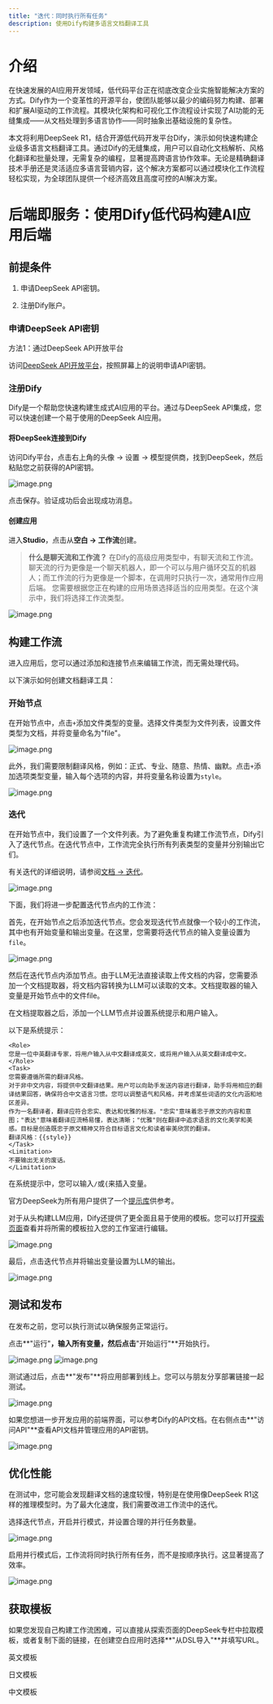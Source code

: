 ```yaml
---
title: "迭代：同时执行所有任务"
description: 使用Dify构建多语言文档翻译工具
---
```


# 介绍
在快速发展的AI应用开发领域，低代码平台正在彻底改变企业实施智能解决方案的方式。Dify作为一个变革性的开源平台，使团队能够以最少的编码努力构建、部署和扩展AI驱动的工作流程。其模块化架构和可视化工作流程设计实现了AI功能的无缝集成——从文档处理到多语言协作——同时抽象出基础设施的复杂性。

本文将利用DeepSeek R1，结合开源低代码开发平台Dify，演示如何快速构建企业级多语言文档翻译工具。通过Dify的无缝集成，用户可以自动化文档解析、风格化翻译和批量处理，无需复杂的编程，显著提高跨语言协作效率。无论是精确翻译技术手册还是灵活适应多语言营销内容，这个解决方案都可以通过模块化工作流程轻松实现，为全球团队提供一个经济高效且高度可控的AI解决方案。

# 后端即服务：使用Dify低代码构建AI应用后端

## 前提条件
1. 申请DeepSeek API密钥。

2. 注册Dify账户。

### 申请DeepSeek API密钥
方法1：通过DeepSeek API开放平台

访问[DeepSeek API开放平台](https://platform.deepseek.com/)，按照屏幕上的说明申请API密钥。

### 注册Dify
Dify是一个帮助您快速构建生成式AI应用的平台。通过与DeepSeek API集成，您可以快速创建一个易于使用的DeepSeek AI应用。

#### 将DeepSeek连接到Dify
访问Dify平台，点击右上角的头像 -> 设置 -> 模型提供商，找到DeepSeek，然后粘贴您之前获得的API密钥。

![image.png](https://s2.loli.net/2025/05/13/hDtK2TxFXIPOpzu.png)

点击保存。验证成功后会出现成功消息。

#### 创建应用
进入**Studio**，点击从**空白 -> 工作流**创建。

> **什么是聊天流和工作流？**
> 在Dify的高级应用类型中，有聊天流和工作流。聊天流的行为更像是一个聊天机器人，即一个可以与用户循环交互的机器人；而工作流的行为更像是一个脚本，在调用时只执行一次，通常用作应用后端。
> 您需要根据您正在构建的应用场景选择适当的应用类型。在这个演示中，我们将选择工作流类型。

![image.png](https://s2.loli.net/2025/05/13/OkqsFUW4Q3LCzb1.png)

## 构建工作流
进入应用后，您可以通过添加和连接节点来编辑工作流，而无需处理代码。

以下演示如何创建文档翻译工具：

### 开始节点
在开始节点中，点击`+`添加文件类型的变量。选择文件类型为文件列表，设置文件类型为文档，并将变量命名为"file"。

![image.png](https://s2.loli.net/2025/05/13/1BCq9ijeUFDJoOl.png)

此外，我们需要限制翻译风格，例如：正式、专业、随意、热情、幽默。点击`+`添加选项类型变量，输入每个选项的内容，并将变量名称设置为`style`。

![image.png](https://s2.loli.net/2025/05/13/lR17g6h4rnz9Aas.png)

### 迭代
在开始节点中，我们设置了一个文件列表。为了避免重复构建工作流节点，Dify引入了迭代节点。在迭代节点中，工作流完全执行所有列表类型的变量并分别输出它们。

有关迭代的详细说明，请参阅[文档 -> 迭代](https://docs.dify.ai/guides/workflow/node/iteration)。

![image.png](https://s2.loli.net/2025/05/13/PGnh629VLObweQ8.png)


下面，我们将进一步配置迭代节点内的工作流：

首先，在开始节点之后添加迭代节点。您会发现迭代节点就像一个较小的工作流，其中也有开始变量和输出变量。在这里，您需要将迭代节点的输入变量设置为`file`。

![image.png](https://s2.loli.net/2025/05/13/1EVQUTfvPuNBCtb.png)


然后在迭代节点内添加节点。由于LLM无法直接读取上传文档的内容，您需要添加一个文档提取器，将文档内容转换为LLM可以读取的文本。文档提取器的输入变量是开始节点中的文件file。

在文档提取器之后，添加一个LLM节点并设置系统提示和用户输入。

以下是系统提示：

```
<Role>
您是一位中英翻译专家，将用户输入从中文翻译成英文，或将用户输入从英文翻译成中文。
</Role>
<Task>
您需要遵循所需的翻译风格。
对于非中文内容，将提供中文翻译结果。用户可以向助手发送内容进行翻译，助手将用相应的翻译结果回答，确保符合中文语言习惯。您可以调整语气和风格，并考虑某些词语的文化内涵和地区差异。
作为一名翻译者，翻译应符合忠实、表达和优雅的标准。"忠实"意味着忠于原文的内容和意图；"表达"意味着翻译应流畅易懂，表达清晰；"优雅"则在翻译中追求语言的文化美学和美感。目标是创造既忠于原文精神又符合目标语言文化和读者审美欣赏的翻译。
翻译风格：{{style}}
</Task>
<Limitation>
不要输出无关的废话。
</Limitation>
```

在系统提示中，您可以输入`/`或`{`来插入变量。

官方DeepSeek为所有用户提供了一个[提示库](https://api-docs.deepseek.com/prompt-library)供参考。

对于从头构建LLM应用，Dify还提供了更全面且易于使用的模板。您可以打开[探索页面](https://cloud.dify.ai/explore/apps)查看并将所需的模板拉入您的工作室进行编辑。

![image.png](https://s2.loli.net/2025/05/13/24OE8MUklQ3CHKZ.png)

最后，点击迭代节点并将输出变量设置为LLM的输出。

![image.png](https://s2.loli.net/2025/05/13/Xv4qfCtujdzr15g.png)


## 测试和发布
在发布之前，您可以执行测试以确保服务正常运行。

点击**"运行"**，输入所有变量，然后点击**"开始运行"**开始执行。

![image.png](https://s2.loli.net/2025/05/13/CuSRDVpAQLMZBYs.png)
![image.png](https://s2.loli.net/2025/05/13/4LFlRPZgrDwV73U.png)


测试通过后，点击**"发布"**将应用部署到线上。您可以与朋友分享部署链接一起测试。

![image.png](https://s2.loli.net/2025/05/13/fBQYcbX86i3uVOU.png)

如果您想进一步开发应用的前端界面，可以参考Dify的API文档。在右侧点击**"访问API"**查看API文档并管理应用的API密钥。

![image.png](https://s2.loli.net/2025/05/13/Of7D5MLNQFnXUpe.png)

## 优化性能
在测试中，您可能会发现翻译文档的速度较慢，特别是在使用像DeepSeek R1这样的推理模型时。为了最大化速度，我们需要改进工作流中的迭代。

选择迭代节点，开启并行模式，并设置合理的并行任务数量。

![image.png](https://s2.loli.net/2025/05/13/en53gXl1mREt6wB.png)

启用并行模式后，工作流将同时执行所有任务，而不是按顺序执行。这显著提高了效率。

![image.png](https://s2.loli.net/2025/05/13/iEPgUbmuS9WGMod.png)

## 获取模板
如果您发现自己构建工作流困难，可以直接从探索页面的DeepSeek专栏中拉取模板，或者复制下面的链接，在创建空白应用时选择**"从DSL导入"**并填写URL。


英文模板

日文模板

中文模板 